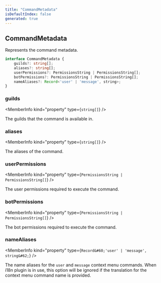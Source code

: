 ```yaml
---
title: "CommandMetadata"
isDefaultIndex: false
generated: true
---
```



<!-- This file was generated from the CommandKit source. Do not modify. Instead, re-run the "docgen" script -->


## CommandMetadata

<GenerationInfo sourceFile="packages/commandkit/src/types.ts" sourceLine="50" packageName="commandkit" />

Represents the command metadata.

```ts title="Signature"
interface CommandMetadata {
    guilds?: string[];
    aliases?: string[];
    userPermissions?: PermissionsString | PermissionsString[];
    botPermissions?: PermissionsString | PermissionsString[];
    nameAliases?: Record<'user' | 'message', string>;
}
```

<div className="members-wrapper">

### guilds

<MemberInfo kind="property" type={`string[]`}   />

The guilds that the command is available in.
### aliases

<MemberInfo kind="property" type={`string[]`}   />

The aliases of the command.
### userPermissions

<MemberInfo kind="property" type={`PermissionsString | PermissionsString[]`}   />

The user permissions required to execute the command.
### botPermissions

<MemberInfo kind="property" type={`PermissionsString | PermissionsString[]`}   />

The bot permissions required to execute the command.
### nameAliases

<MemberInfo kind="property" type={`Record&#60;'user' | 'message', string&#62;`}   />

The name aliases for the `user` and `message` context menu commands. When i18n plugin is in use, this option will be ignored if the translation for the context menu command name is provided.


</div>
